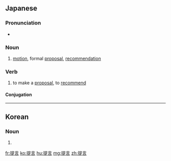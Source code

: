 ==Japanese==
{{ja-kanjitab|てい|げん|yomi=o}}

===Pronunciation===
* {{ja-pron|ていげん|yomi=o}}

===Noun===
{{ja-noun|ていげん}}

# [[motion]], formal [[proposal]], [[recommendation]]

===Verb===
{{ja-verb-suru|tr=trans|ていげん}}

# to make a [[proposal]], to [[recommend]]

====Conjugation====
{{ja-suru|ていげん}}
----
==Korean==
{{ko-hanjatab}}

===Noun===
{{ko-noun|hj|hangeul=제언}}

# {{hanja form of|제언|[[recommendation]]}}

[[fr:提言]]
[[ko:提言]]
[[hu:提言]]
[[mg:提言]]
[[zh:提言]]